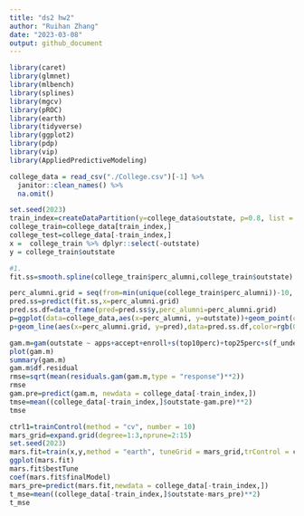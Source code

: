 ```yaml
---
title: "ds2 hw2"
author: "Ruihan Zhang"
date: "2023-03-08"
output: github_document
---
```


```r
library(caret)
library(glmnet)
library(mlbench)
library(splines)
library(mgcv)
library(pROC)
library(earth)
library(tidyverse)
library(ggplot2)
library(pdp)
library(vip)
library(AppliedPredictiveModeling)
```
```r
college_data = read_csv("./College.csv")[-1] %>% 
  janitor::clean_names() %>% 
  na.omit()
```
```r
set.seed(2023)
train_index=createDataPartition(y=college_data$outstate, p=0.8, list = FALSE)
college_train=college_data[train_index,]
college_test=college_data[-train_index,]
x =  college_train %>% dplyr::select(-outstate)
y = college_train$outstate
```

```r
#1.
fit.ss=smooth.spline(college_train$perc_alumni,college_train$outstate)

```
```r
perc_alumni.grid = seq(from=min(unique(college_train$perc_alumni))-10, to = max(unique(college_train$perc_alumni))+10, by=1)
pred.ss=predict(fit.ss,x=perc_alumni.grid)
pred.ss.df=data_frame(pred=pred.ss$y,perc_alumni=perc_alumni.grid)
p=ggplot(data=college_data,aes(x=perc_alumni, y=outstate))+geom_point(color=rgb(0.2, 0.4, 0.2, 0.5))
p+geom_line(aes(x=perc_alumni.grid, y=pred),data=pred.ss.df,color=rgb(0.8,0.1,0.1,1))+theme_bw()
```

```r
gam.m=gam(outstate ~ apps+accept+enroll+s(top10perc)+top25perc+s(f_undergrad)+p_undergrad+s(room_board)+s(books)+personal+s(ph_d)+terminal+s(s_f_ratio)+perc_alumni+s(expend)+s(grad_rate), data = college_train)
plot(gam.m)
summary(gam.m)
gam.m$df.residual
rmse=sqrt(mean(residuals.gam(gam.m,type = "response")**2))
rmse
gam.pre=predict(gam.m, newdata = college_data[-train_index,])
tmse=mean((college_data[-train_index,]$outstate-gam.pre)**2)
tmse
```
```r
ctrl1=trainControl(method = "cv", number = 10)
mars_grid=expand.grid(degree=1:3,nprune=2:15)
set.seed(2023)
mars.fit=train(x,y,method = "earth", tuneGrid = mars_grid,trControl = ctrl1)
ggplot(mars.fit)
mars.fit$bestTune
coef(mars.fit$finalModel)
mars_pre=predict(mars.fit,newdata = college_data[-train_index,])
t_mse=mean((college_data[-train_index,]$outstate-mars_pre)**2)
t_mse
```

